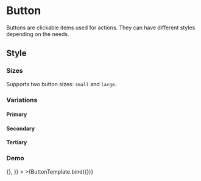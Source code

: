 <!-- Button.mdx -->


<Meta title="Onex/Components/Button" component={Button} />


# Button

Buttons are clickable items used for actions. They can have different styles depending on the needs.

## Style

### Sizes

Supports two button sizes: `small` and `large`.

<Canvas>
  <Story id="onex-components-button--primary-small" />
  <Story id="onex-components-button--primary-large" />
</Canvas>

### Variations

#### Primary

<Canvas>
  <Story id="onex-components-button--primary-small" />
  <Story id="onex-components-button--primary-large" />
  <Story id="onex-components-button--primary-with-icon" />
  <Story id="onex-components-button--primary-with-two-icons" />
  <Story id="onex-components-button--primary-small-icon" />
  <Story id="onex-components-button--primary-large-icon" />
  <Story id="onex-components-button--primary-disabled" />
</Canvas>

#### Secondary

<Canvas>
  <Story id="onex-components-button--secondary-small" />
  <Story id="onex-components-button--secondary-large" />
  <Story id="onex-components-button--secondary-with-icon" />
  <Story id="onex-components-button--secondary-with-two-icons" />
  <Story id="onex-components-button--secondary-icon-small" />
  <Story id="onex-components-button--secondary-icon-large" />
  <Story id="onex-components-button--secondary-disabled" />
</Canvas>

#### Tertiary

<Canvas>
  <Story id="onex-components-button--tertiary-small" />
  <Story id="onex-components-button--tertiary-large" />
  <Story id="onex-components-button--tertiary-with-icon" />
  <Story id="onex-components-button--tertiary-with-two-icons" />
  <Story id="onex-components-button--tertiary-icon-small" />
  <Story id="onex-components-button--tertiary-icon-large" />
  <Story id="onex-components-button--tertiary-disabled" />
</Canvas>

### Demo

<Canvas>
  <Story
    name="Demo"
    args={{
      variant: 'primary',
      size: 'lg',
      children: 'Basic button',
      className: 'custom-button',
      type: 'default',
      dataTestId: 'test-button-id',
      onClick: () => {},
    }}
  >
    >{ButtonTemplate.bind({})}
  </Story>
</Canvas>

<ArgsTable story="Demo" />

